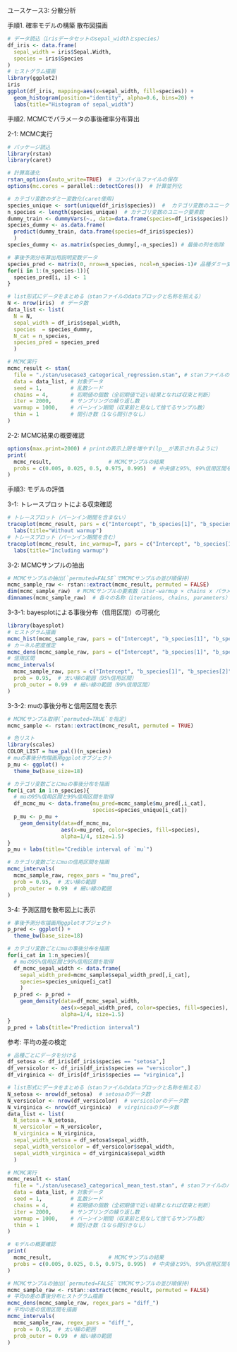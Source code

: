 ユースケース3: 分散分析

手順1. 確率モデルの構築
散布図描画
```r
# データ読込（irisデータセットのsepal_widthとspecies）
df_iris <- data.frame(
  sepal_width = iris$Sepal.Width,
  species = iris$Species
)
# ヒストグラム描画
library(ggplot2)
iris
ggplot(df_iris, mapping=aes(x=sepal_width, fill=species)) +
  geom_histogram(position="identity", alpha=0.6, bins=20) +
  labs(title="Histogram of sepal_width")
```
手順2. MCMCでパラメータの事後確率分布算出

2-1: MCMC実行
```r
# パッケージ読込
library(rstan)
library(caret)

# 計算高速化
rstan_options(auto_write=TRUE)  # コンパイルファイルの保存
options(mc.cores = parallel::detectCores())  # 計算並列化

# カテゴリ変数のダミー変数化(caret使用)
species_unique <- sort(unique(df_iris$species))  #  カテゴリ変数のユニーク値(名前順ソート)
n_species <- length(species_unique)  # カテゴリ変数のユニーク要素数
dummy_train <- dummyVars(~., data=data.frame(species=df_iris$species))
species_dummy <- as.data.frame(
  predict(dummy_train, data.frame(species=df_iris$species))
  )
species_dummy <- as.matrix(species_dummy[,-n_species]) # 最後の列を削除

# 事後予測分布算出用説明変数データ
species_pred <- matrix(0, nrow=n_species, ncol=n_species-1)# 品種ダミー変数
for(i in 1:(n_species-1)){
  species_pred[i, i] <- 1
}

# list形式にデータをまとめる（stanファイルのdataブロックと名称を揃える）
N <- nrow(iris)  # データ数
data_list <- list(
  N = N,
  sepal_width = df_iris$sepal_width,
  species  = species_dummy,
  N_cat = n_species,
  species_pred = species_pred
  )

# MCMC実行
mcmc_result <- stan(
  file = "./stan/usecase3_categorical_regression.stan", # stanファイルのパス
  data = data_list, # 対象データ
  seed = 1,         # 乱数シード
  chains = 4,       # 初期値の個数（全初期値で近い結果となれば収束と判断）
  iter = 2000,      # サンプリングの繰り返し数
  warmup = 1000,    # バーンイン期間（収束前と見なして捨てるサンプル数）
  thin = 1          # 間引き数（1なら間引きなし）
)
```
2-2: MCMC結果の概要確認
```r
options(max.print=2000) # printの表示上限を増やす(lp__が表示されるように)
print(
  mcmc_result,                  # MCMCサンプルの結果
  probs = c(0.005, 0.025, 0.5, 0.975, 0.995)  # 中央値と95%, 99%信用区間を出力
)
```
手順3: モデルの評価

3-1: トレースプロットによる収束確認
```r
# トレースプロット（バーンイン期間を含まない）
traceplot(mcmc_result, pars = c("Intercept", "b_species[1]", "b_species[2]", "sigma", "lp__")) +
  labs(title="Without warmup")
# トレースプロット（バーンイン期間を含む）
traceplot(mcmc_result, inc_warmup=T, pars = c("Intercept", "b_species[1]", "b_species[2]", "sigma", "lp__")) +
  labs(title="Including warmup")
```
3-2: MCMCサンプルの抽出
```r
# MCMCサンプルの抽出(`permuted=FALSE`でMCMCサンプルの並び順保持)
mcmc_sample_raw <- rstan::extract(mcmc_result, permuted = FALSE)
dim(mcmc_sample_raw)  # MCMCサンプルの要素数（iter-warmup × chains x パラメータ数）
dimnames(mcmc_sample_raw)  # 各々の名称（iterations, chains, parameters）
```
3-3-1: bayesplotによる事後分布（信用区間）の可視化
```r
library(bayesplot)
# ヒストグラム描画
mcmc_hist(mcmc_sample_raw, pars = c("Intercept", "b_species[1]", "b_species[2]", "sigma"))
# カーネル密度推定
mcmc_dens(mcmc_sample_raw, pars = c("Intercept", "b_species[1]", "b_species[2]", "sigma"))
# 信用区間
mcmc_intervals(
  mcmc_sample_raw, pars = c("Intercept", "b_species[1]", "b_species[2]", "sigma"),
  prob = 0.95,  # 太い線の範囲（95%信用区間）
  prob_outer = 0.99  # 細い線の範囲（99%信用区間）
)
```
3-3-2: muの事後分布と信用区間を表示
```r
# MCMCサンプル取得(`permuted=TRUE`を指定)
mcmc_sample <- rstan::extract(mcmc_result, permuted = TRUE)

# 色リスト
library(scales)
COLOR_LIST = hue_pal()(n_species)
# muの事後分布描画用ggplotオブジェクト
p_mu <- ggplot() +
  theme_bw(base_size=18)

# カテゴリ変数ごとにmuの事後分布を描画
for(i_cat in 1:n_species){
  # muの95%信用区間と99%信用区間を取得
  df_mcmc_mu <- data.frame(mu_pred=mcmc_sample$mu_pred[,i_cat],
                           species=species_unique[i_cat])
  p_mu <- p_mu +
    geom_density(data=df_mcmc_mu, 
                 aes(x=mu_pred, color=species, fill=species),
                 alpha=1/4, size=1.5)
}
p_mu + labs(title="Credible interval of `mu`")

# カテゴリ変数ごとにmuの信用区間を描画
mcmc_intervals(
  mcmc_sample_raw, regex_pars = "mu_pred",
  prob = 0.95,  # 太い線の範囲
  prob_outer = 0.99  # 細い線の範囲
)
```
3-4: 予測区間を散布図上に表示
```r
# 事後予測分布描画用ggplotオブジェクト
p_pred <- ggplot() +
  theme_bw(base_size=18)

# カテゴリ変数ごとにmuの事後分布を描画
for(i_cat in 1:n_species){
  # muの95%信用区間と99%信用区間を取得
  df_mcmc_sepal_width <- data.frame(
    sepal_width_pred=mcmc_sample$sepal_width_pred[,i_cat],
    species=species_unique[i_cat]
    )
  p_pred <- p_pred +
    geom_density(data=df_mcmc_sepal_width, 
                 aes(x=sepal_width_pred, color=species, fill=species),
                 alpha=1/4, size=1.5)
}
p_pred + labs(title="Prediction interval")
```
参考: 平均の差の検定
```r
# 品種ごとにデータを分ける
df_setosa <- df_iris[df_iris$species == "setosa",]
df_versicolor <- df_iris[df_iris$species == "versicolor",]
df_virginica <- df_iris[df_iris$species == "virginica",]

# list形式にデータをまとめる（stanファイルのdataブロックと名称を揃える）
N_setosa <- nrow(df_setosa)  # setosaのデータ数
N_versicolor <- nrow(df_versicolor)  # versicolorのデータ数
N_virginica <- nrow(df_virginica)  # virginicaのデータ数
data_list <- list(
  N_setosa = N_setosa,
  N_versicolor = N_versicolor,
  N_virginica = N_virginica,
  sepal_width_setosa = df_setosa$sepal_width,
  sepal_width_versicolor = df_versicolor$sepal_width,
  sepal_width_virginica = df_virginica$sepal_width
  )

# MCMC実行
mcmc_result <- stan(
  file = "./stan/usecase3_categorical_mean_test.stan", # stanファイルのパス
  data = data_list, # 対象データ
  seed = 1,         # 乱数シード
  chains = 4,       # 初期値の個数（全初期値で近い結果となれば収束と判断）
  iter = 2000,      # サンプリングの繰り返し数
  warmup = 1000,    # バーンイン期間（収束前と見なして捨てるサンプル数）
  thin = 1          # 間引き数（1なら間引きなし）
)

# モデルの概要確認
print(
  mcmc_result,                  # MCMCサンプルの結果
  probs = c(0.005, 0.025, 0.5, 0.975, 0.995)  # 中央値と95%, 99%信用区間を出力
)

# MCMCサンプルの抽出(`permuted=FALSE`でMCMCサンプルの並び順保持)
mcmc_sample_raw <- rstan::extract(mcmc_result, permuted = FALSE)
# 平均の差の事後分布ヒストグラム描画
mcmc_dens(mcmc_sample_raw, regex_pars = "diff_")
# 平均の差の信用区間を描画
mcmc_intervals(
  mcmc_sample_raw, regex_pars = "diff_",
  prob = 0.95,  # 太い線の範囲
  prob_outer = 0.99  # 細い線の範囲
)
```

